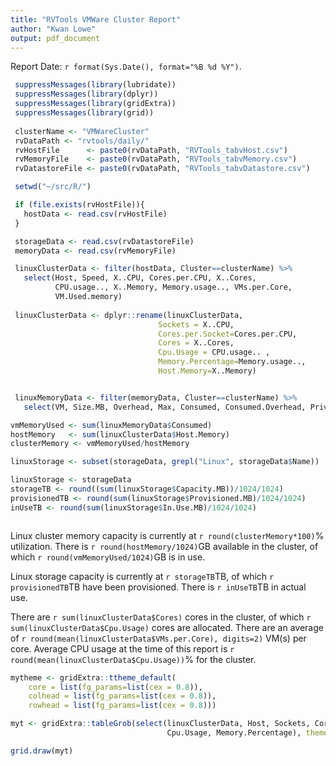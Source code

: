 ```yaml
---
title: "RVTools VMWare Cluster Report"
author: "Kwan Lowe"
output: pdf_document
---
```


Report Date: `r format(Sys.Date(), format="%B %d %Y")`.

```r
 suppressMessages(library(lubridate))
 suppressMessages(library(dplyr))
 suppressMessages(library(gridExtra))
 suppressMessages(library(grid))
 
 clusterName <- "VMWareCluster"
 rvDataPath <- "rvtools/daily/"
 rvHostFile      <- paste0(rvDataPath, "RVTools_tabvHost.csv")
 rvMemoryFile    <- paste0(rvDataPath, "RVTools_tabvMemory.csv")
 rvDatastoreFile <- paste0(rvDataPath, "RVTools_tabvDatastore.csv")

 setwd("~/src/R/")

 if (file.exists(rvHostFile)){
   hostData <- read.csv(rvHostFile)
 }

 storageData <- read.csv(rvDatastoreFile)
 memoryData <- read.csv(rvMemoryFile)

 linuxClusterData <- filter(hostData, Cluster==clusterName) %>%
   select(Host, Speed, X..CPU, Cores.per.CPU, X..Cores, 
          CPU.usage.., X..Memory, Memory.usage.., VMs.per.Core,
          VM.Used.memory)
 
 linuxClusterData <- dplyr::rename(linuxClusterData, 
                                 Sockets = X..CPU,
                                 Cores.per.Socket=Cores.per.CPU,
                                 Cores = X..Cores,
                                 Cpu.Usage = CPU.usage.. ,
                                 Memory.Percentage=Memory.usage..,
                                 Host.Memory=X..Memory) 


 linuxMemoryData <- filter(memoryData, Cluster==clusterName) %>%
   select(VM, Size.MB, Overhead, Max, Consumed, Consumed.Overhead, Private, Active, Entitlement)

vmMemoryUsed <- sum(linuxMemoryData$Consumed)
hostMemory   <- sum(linuxClusterData$Host.Memory)
clusterMemory <- vmMemoryUsed/hostMemory

linuxStorage <- subset(storageData, grepl("Linux", storageData$Name))

linuxStorage <- storageData
storageTB <- round((sum(linuxStorage$Capacity.MB))/1024/1024)
provisionedTB <- round(sum(linuxStorage$Provisioned.MB)/1024/1024)
inUseTB <- round(sum(linuxStorage$In.Use.MB)/1024/1024)



```

Linux cluster memory capacity is currently at `r round(clusterMemory*100)`% utilization. 
There is `r round(hostMemory/1024)`GB available in the cluster, of which 
`r round(vmMemoryUsed/1024)`GB is in use.

Linux storage capacity is currently at `r storageTB `TB, of which 
`r provisionedTB`TB have been provisioned. There is `r inUseTB`TB in actual use.

There are `r sum(linuxClusterData$Cores)` cores in the cluster, of which 
`r sum(linuxClusterData$Cpu.Usage)` cores are allocated. There are 
an average of `r round(mean(linuxClusterData$VMs.per.Core), digits=2)` 
VM(s) per core. Average CPU usage at the time of this report is
`r round(mean(linuxClusterData$Cpu.Usage))`% for the cluster.

```r

mytheme <- gridExtra::ttheme_default(
    core = list(fg_params=list(cex = 0.8)),
    colhead = list(fg_params=list(cex = 0.8)),
    rowhead = list(fg_params=list(cex = 0.8)))

myt <- gridExtra::tableGrob(select(linuxClusterData, Host, Sockets, Cores, 
                                   Cpu.Usage, Memory.Percentage), theme = mytheme)

grid.draw(myt)
```
